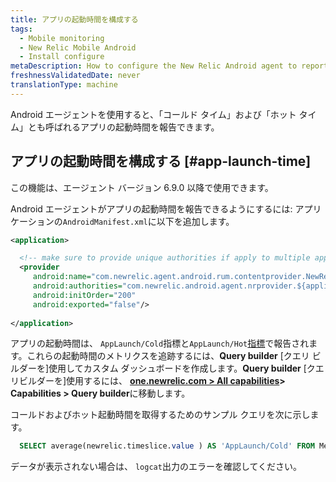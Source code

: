 ```yaml
---
title: アプリの起動時間を構成する
tags:
  - Mobile monitoring
  - New Relic Mobile Android
  - Install configure
metaDescription: How to configure the New Relic Android agent to report app launch time
freshnessValidatedDate: never
translationType: machine
---
```


Android エージェントを使用すると、「コールド タイム」および「ホット タイム」とも呼ばれるアプリの起動時間を報告できます。

## アプリの起動時間を構成する [#app-launch-time]

<Callout variant="important">
  この機能は、エージェント バージョン 6.9.0 以降で使用できます。
</Callout>

Android エージェントがアプリの起動時間を報告できるようにするには: アプリケーションの`AndroidManifest.xml`に以下を追加します。

```xml
<application>

  <!-- make sure to provide unique authorities if apply to multiple apps on the same device -->
  <provider
     android:name="com.newrelic.agent.android.rum.contentprovider.NewRelicAppContentProvider"
     android:authorities="com.newrelic.android.agent.nrprovider.${applicationId}"
     android:initOrder="200"
     android:exported="false"/>
     
</application>
```

アプリの起動時間は、 `AppLaunch/Cold`指標と`AppLaunch/Hot`[指標](/docs/data-apis/understand-data/new-relic-data-types/#metrics)で報告されます。これらの起動時間のメトリクスを追跡するには、**Query builder** \[クエリ ビルダーを]使用してカスタム ダッシュボードを作成します。**Query builder** \[クエリビルダーを]使用するには、 **[one.newrelic.com > All capabilities](https://one.newrelic.com/all-capabilities)> Capabilities > Query builder**に移動します。

コールドおよびホット起動時間を取得するためのサンプル クエリを次に示します。

```sql
  SELECT average(newrelic.timeslice.value ) AS 'AppLaunch/Cold' FROM Metric WHERE metricTimesliceName = 'AppLaunch/Cold' AND entity.guid = 'YOUR_APP_TOKEN' SINCE 1664218800000 UNTIL 1664220600000 TIMESERIES
```

データが表示されない場合は、 `logcat`出力のエラーを確認してください。